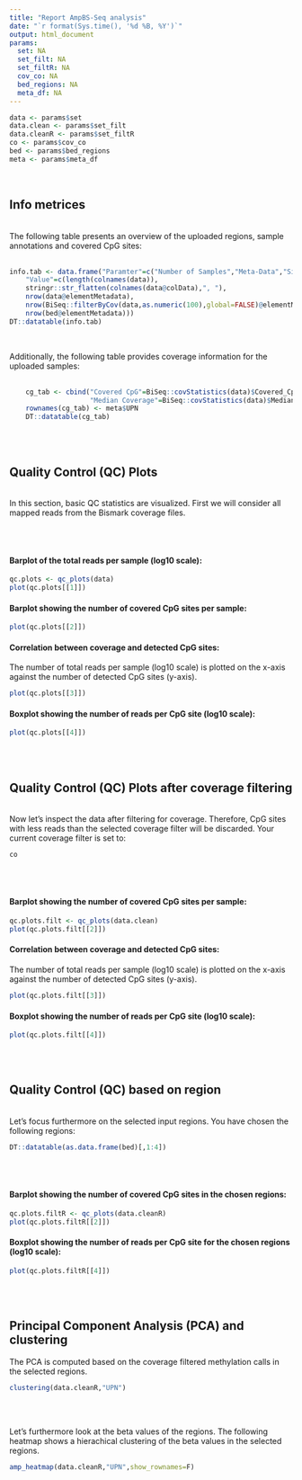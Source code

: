 ```yaml
---
title: "Report AmpBS-Seq analysis"
date: "`r format(Sys.time(), '%d %B, %Y')`"
output: html_document
params:
  set: NA
  set_filt: NA
  set_filtR: NA
  cov_co: NA
  bed_regions: NA
  meta_df: NA
---
```


```r
data <- params$set
data.clean <- params$set_filt
data.cleanR <- params$set_filtR
co <- params$cov_co
bed <- params$bed_regions
meta <- params$meta_df
```

<br>

## Info metrices
<br>
The following table presents an overview of the uploaded regions, sample annotations and covered CpG sites:
<br>
<br>

```r
info.tab <- data.frame("Paramter"=c("Number of Samples","Meta-Data","Sites (Total)","Sites (Coverage-Filtered)","Regions (bed-Input)"),
    "Value"=c(length(colnames(data)),
    stringr::str_flatten(colnames(data@colData),", "),
    nrow(data@elementMetadata),
    nrow(BiSeq::filterByCov(data,as.numeric(100),global=FALSE)@elementMetadata),
    nrow(bed@elementMetadata)))
DT::datatable(info.tab)
```

<br>

Additionally, the following table provides coverage information for the uploaded samples:
<br>
<br>

```r
    cg_tab <- cbind("Covered CpG"=BiSeq::covStatistics(data)$Covered_CpG_sites,
                    "Median Coverage"=BiSeq::covStatistics(data)$Median_coverage)
    rownames(cg_tab) <- meta$UPN
    DT::datatable(cg_tab)
```

<br>
<br>

## Quality Control (QC) Plots
<br>
In this section, basic QC statistics are visualized. First we will consider all mapped reads from the Bismark coverage files.

<br>
<br>

#### Barplot of the total reads per sample (log10 scale):
```r
qc.plots <- qc_plots(data)
plot(qc.plots[[1]])
```

#### Barplot showing the number of covered CpG sites per sample:
```r
plot(qc.plots[[2]])
```

#### Correlation between coverage and detected CpG sites:
The number of total reads per sample (log10 scale) is plotted on the x-axis against the number of detected CpG sites (y-axis). 
```r
plot(qc.plots[[3]])
```

#### Boxplot showing the number of reads per CpG site (log10 scale):
```r
plot(qc.plots[[4]])
```

<br>
<br>

## Quality Control (QC) Plots after coverage filtering
<br>
Now let's inspect the data after filtering for coverage. Therefore, CpG sites with less reads than the selected coverage filter will be discarded.
Your current coverage filter is set to:
<br>
```r
co
```

<br>
<br>

#### Barplot showing the number of covered CpG sites per sample:
```r
qc.plots.filt <- qc_plots(data.clean)
plot(qc.plots.filt[[2]])
```

#### Correlation between coverage and detected CpG sites:
The number of total reads per sample (log10 scale) is plotted on the x-axis against the number of detected CpG sites (y-axis). 
```r
plot(qc.plots.filt[[3]])
```

#### Boxplot showing the number of reads per CpG site (log10 scale):
```r
plot(qc.plots.filt[[4]])
```

<br>
<br>


## Quality Control (QC) based on region
<br>
Let's focus furthermore on the selected input regions. You have chosen the following regions:
```r
DT::datatable(as.data.frame(bed)[,1:4])
```

<br>
<br>

#### Barplot showing the number of covered CpG sites in the chosen regions:
```r
qc.plots.filtR <- qc_plots(data.cleanR)
plot(qc.plots.filtR[[2]])
```

#### Boxplot showing the number of reads per CpG site for the chosen regions (log10 scale):
```r
plot(qc.plots.filtR[[4]])
```


<br>
<br>

## Principal Component Analysis (PCA) and clustering
The PCA is computed based on the coverage filtered methylation calls in the selected regions. 
```r
clustering(data.cleanR,"UPN")
```

<br>
<br>

Let's furthermore look at the beta values of the regions. The following heatmap shows a hierachical clustering of the beta values in the selected regions. 
<br>

```r
amp_heatmap(data.cleanR,"UPN",show_rownames=F)
```



